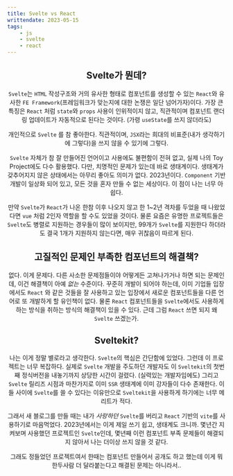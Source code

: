 ```yaml
---
title: Svelte vs React
writtendate: 2023-05-15
tags:
    - js
    - svelte
    - react
---
```



<Header />

## Svelte가 뭔데?

`Svelte`는 `HTML` 작성구조와 거의 유사한 형태로 컴포넌트를 생성할 수 있는 `React`와 유사한 `FE Framework`(프레임워크가 맞는지에 대한 논쟁은 일단 넘어가자)이다. 가장 큰 특징은 `React` 처럼 `state`와 `props` 사용이 인위적이지 않고, 직관적이며 컴포넌트 랜더링 업데이트가 자동적으로 된다는 것이다. (가령 `useState`를 쓰지 않더라도)

개인적으로 `Svelte` 를 참 좋아한다. 직관적이며, `JSX`라는 희대의 비표준(내가 생각하기에 그렇다)을 쓰지 않을 수 있기에 그렇다.

`Svelte` 자체가 참 잘 만들어진 언어이고 사용에도 불편함이 전혀 없고, 실제 나의 Toy Project에도 다수 활용했다. 다만, 치명적인 문제가 있는데 바로 생태계이다. 생태계가 갖추어지지 않은 상태에서는 아무리 좋아도 의미가 없다. 2023년이다. `Component` 기반 개발이 일상화 되어 있고, 모든 것을 혼자 만들 수 없는 세상이다. 이 점이 나는 너무 아쉽다.

만약 `Svelte`가 `React`가 나온 한참 이후 나오지 않고 한 1~2년 격차를 두었을 때 나왔었다면 `vue` 처럼 2인자 역할을 할 수도 있었을 것이다. 물론 요즘은 유명한 프로젝트들은 `Svelte`도 병렬로 지원하는 경우들이 많이 보이지만, 99개가 `Svelte`를 지원한다 하더라도 결국 1개가 지원하지 않는다면, 매우 귀찮음이 따르게 된다.

## 고질적인 문제인 부족한 컴포넌트의 해결책?

없다. 이게 문제다. 다른 사소한 문제점들이야 어떻게든 고쳐나가거나 하면 되는 문제인데, 이건 해결책이 아예 *없는* 수준이다. 꾸준히 개발이 되어야 하는데, 이미 기업들 입장에서도 `React` 와 같은 것들을 잘 사용하고 있는 입장에서 새로운 컴포넌트들을 다른 언어로 또 개발하게 할 유인책이 없다. 물론 `React` 컴포넌트들을 `Svelte`에서도 사용하게 하는 방식을 취하는 방식의 해결책이 있을 수 있다. 근데 그럼 `React` 쓰면 되지 왜 `Svelte` 쓰겠는가.

## Sveltekit?

나는 이게 정말 별로라고 생각한다. `Svelte`의 핵심은 간단함에 있었다. 그런데 이 프로젝트는 너무 복잡하다. 실제로 `Svelte` 개발을 주도하던 개발자도 이 `Sveltekit`의 첫번째 정식버전을 내놓기까지 상당한 시간이 걸렸다. (실력있는 개발자임에도) 그리고 `Svelte` 릴리즈 시점과 마찬가지로 이미 `SSR` 생태계에 이미 강자들이 다수 존재한다. 이들 사이에 `Svelte`를 쓸 수 있다는 이유만으로 `Sveltekit`을 사용하게 하기에는 너무 메리트가 적다.

그래서 새 블로그를 만들 때는 내가 *사랑하던* `Svelte`를 버리고 `React` 기반의 `vite`를 사용하기로 마음먹었다. 2023년에서는 이게 제일 쓰기 쉽고, 생태계도 크니까. 몇년간 지켜보며 사용했던 프로젝트인 `Svelte`인데, 몇년째 이런 컴포넌트 부족 문제들이 해결되지 않아서 나는 더이상 쓰지 않을 것 같다.

그래도 정들었던 프로젝트여서 한때는 컴포넌트 만들어서 공개도 하고 했는데 이게 뭐 한두사람 더 달라붙는다고 해결된 문제는 아니라서..

<TagList />
<Comment />
